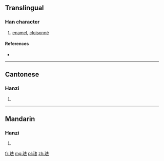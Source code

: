 {{also|琺}}
==Translingual==

===Han character===
{{Han char|rn=96|rad=玉|as=05|sn=9|four=|canj=一土土戈 (MGGI)}}

# [[enamel]], [[cloisonné]]

====References====
* {{Han ref|kx=0730.081|dkj=20934|dj=1141.200|hdz=80018.170|uh=73D0|ud=29648}}

----

==Cantonese==

===Hanzi===
{{yue-hanzi|jyut=|y=faat3|tra=琺}}

# {{defn|lang=yue|sort=玉05}}

----

==Mandarin==

===Hanzi===
{{cmn-hanzi|tra=琺|pin=[[fà]] ([[fa4]])|wg=fa<sup>4</sup>}}

# {{defn|lang=cmn|sort=玉05}}

[[fr:珐]]
[[mg:珐]]
[[pl:珐]]
[[zh:珐]]